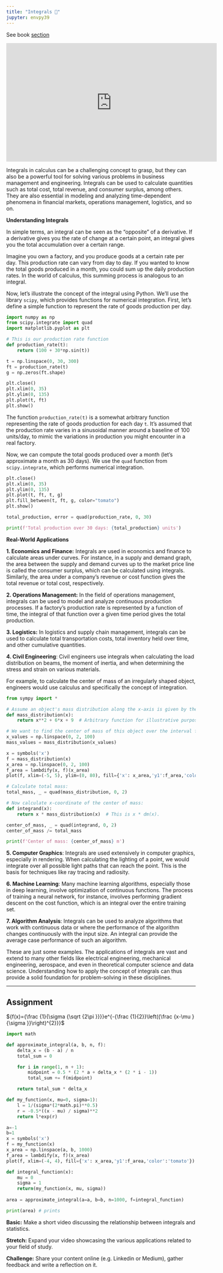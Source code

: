 ```yaml
---
title: "Integrals 🤔"
jupyter: envpy39
---
```


See book [section](https://learning.oreilly.com/library/view/essential-math-for/9781098102920/ch01.html#idm45252825129584){target="_blank"}

```{=html}
<div class="ratio ratio-16x9 m-5 w-75">
<iframe width="560" height="315" src="https://www.youtube.com/embed/rfG8ce4nNh0" title="YouTube video player" frameborder="0" allow="accelerometer; autoplay; clipboard-write; encrypted-media; gyroscope; picture-in-picture; web-share" allowfullscreen>

</iframe>
</div>
```
Integrals in calculus can be a challenging concept to grasp, but they can also be a powerful tool for solving various problems in business management and engineering. Integrals can be used to calculate quantities such as total cost, total revenue, and consumer surplus, among others. They are also essential in modeling and analyzing time-dependent phenomena in financial markets, operations management, logistics, and so on.

**Understanding Integrals**

In simple terms, an integral can be seen as the "opposite" of a derivative. If a derivative gives you the rate of change at a certain point, an integral gives you the total accumulation over a certain range.

Imagine you own a factory, and you produce goods at a certain rate per day. This production rate can vary from day to day. If you wanted to know the total goods produced in a month, you could sum up the daily production rates. In the world of calculus, this summing process is analogous to an integral.

Now, let's illustrate the concept of the integral using Python. We'll use the library `scipy`, which provides functions for numerical integration. First, let's define a simple function to represent the rate of goods production per day.

```python
import numpy as np
from scipy.integrate import quad
import matplotlib.pyplot as plt

# This is our production rate function
def production_rate(t):
    return (100 + 30*np.sin(t))

t = np.linspace(0, 30, 300)
ft = production_rate(t)
g = np.zeros(ft.shape)

plt.close()
plt.xlim(0, 35)
plt.ylim(0, 135)
plt.plot(t, ft)
plt.show()
```

The function `production_rate(t)` is a somewhat arbitrary function representing the rate of goods production for each day `t`. It's assumed that the production rate varies in a sinusoidal manner around a baseline of 100 units/day, to mimic the variations in production you might encounter in a real factory.

Now, we can compute the total goods produced over a month (let's approximate a month as 30 days). We use the `quad` function from `scipy.integrate`, which performs numerical integration.

```python
plt.close()
plt.xlim(0, 35)
plt.ylim(0, 135)
plt.plot(t, ft, t, g)
plt.fill_between(t, ft, g, color="tomato")
plt.show()

total_production, error = quad(production_rate, 0, 30)

print(f'Total production over 30 days: {total_production} units')
```

**Real-World Applications**

**1. Economics and Finance:** Integrals are used in economics and finance to calculate areas under curves. For instance, in a supply and demand graph, the area between the supply and demand curves up to the market price line is called the consumer surplus, which can be calculated using integrals. Similarly, the area under a company's revenue or cost function gives the total revenue or total cost, respectively.

**2. Operations Management:** In the field of operations management, integrals can be used to model and analyze continuous production processes. If a factory's production rate is represented by a function of time, the integral of that function over a given time period gives the total production.

**3. Logistics:** In logistics and supply chain management, integrals can be used to calculate total transportation costs, total inventory held over time, and other cumulative quantities.

**4. Civil Engineering**: Civil engineers use integrals when calculating the load distribution on beams, the moment of inertia, and when determining the stress and strain on various materials.

For example, to calculate the center of mass of an irregularly shaped object, engineers would use calculus and specifically the concept of integration.

```python
from sympy import *

# Assume an object's mass distribution along the x-axis is given by the function:
def mass_distribution(x):
    return x**2 + 6*x + 9  # Arbitrary function for illustrative purposes.

# We want to find the center of mass of this object over the interval from 0 to 2 meters.
x_values = np.linspace(0, 2, 100)
mass_values = mass_distribution(x_values)

x = symbols('x')
f = mass_distribution(x)
x_area = np.linspace(0, 2, 100)
f_area = lambdify(x, f)(x_area)
plot(f, xlim=(-5, 5), ylim=(0, 80), fill={'x': x_area,'y1':f_area,'color':'tomato'})

# Calculate total mass:
total_mass, _ = quad(mass_distribution, 0, 2)

# Now calculate x-coordinate of the center of mass:
def integrand(x):
    return x * mass_distribution(x)  # This is x * dm(x).

center_of_mass, _ = quad(integrand, 0, 2)
center_of_mass /= total_mass

print(f'Center of mass: {center_of_mass} m')
```

**5. Computer Graphics**: Integrals are used extensively in computer graphics, especially in rendering. When calculating the lighting of a point, we would integrate over all possible light paths that can reach the point. This is the basis for techniques like ray tracing and radiosity.

**6. Machine Learning**: Many machine learning algorithms, especially those in deep learning, involve optimization of continuous functions. The process of training a neural network, for instance, involves performing gradient descent on the cost function, which is an integral over the entire training set.

**7. Algorithm Analysis**: Integrals can be used to analyze algorithms that work with continuous data or where the performance of the algorithm changes continuously with the input size. An integral can provide the average case performance of such an algorithm.

These are just some examples. The applications of integrals are vast and extend to many other fields like electrical engineering, mechanical engineering, aerospace, and even in theoretical computer science and data science. Understanding how to apply the concept of integrals can thus provide a solid foundation for problem-solving in these disciplines.

------------------------------------------------------------------------

## Assignment {.unnumbered}

${f(x)={\frac {1}{\sigma {\sqrt {2\pi }}}}e^{-{\frac {1}{2}}\left({\frac {x-\mu }{\sigma }}\right)^{2}}}$

```python
import math

def approximate_integral(a, b, n, f):
    delta_x = (b - a) / n
    total_sum = 0

    for i in range(1, n + 1):
        midpoint = 0.5 * (2 * a + delta_x * (2 * i - 1))
        total_sum += f(midpoint)

    return total_sum * delta_x

def my_function(x, mu=0, sigma=1):
    l = 1/(sigma*(2*math.pi)**0.5)
    r = -0.5*((x - mu) / sigma)**2
    return l*exp(r)

a=-1
b=1
x = symbols('x')
f = my_function(x)
x_area = np.linspace(a, b, 1000)
f_area = lambdify(x, f)(x_area)
plot(f, xlim=(-4, 4), fill={'x': x_area,'y1':f_area,'color':'tomato'})

def integral_function(x):
    mu = 0
    sigma = 1
    return(my_function(x, mu, sigma))
  
area = approximate_integral(a=a, b=b, n=1000, f=integral_function)

print(area) # prints 
```

**Basic:** Make a short video discussing the relationship between integrals and statistics.

**Stretch:** Expand your video showcasing the various applications related to your field of study.

**Challenge:** Share your content online (e.g. Linkedin or Medium), gather feedback and write a reflection on it.

